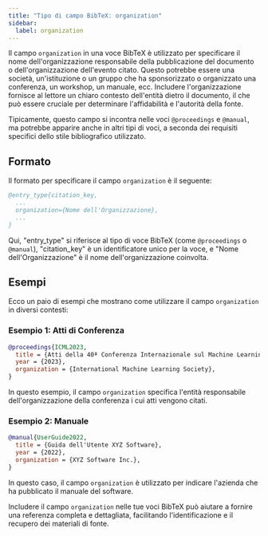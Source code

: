 ```yaml
---
title: "Tipo di campo BibTeX: organization"  
sidebar:  
  label: organization  
---
```



Il campo `organization` in una voce BibTeX è utilizzato per specificare il nome dell'organizzazione responsabile della pubblicazione del documento o dell'organizzazione dell'evento citato. Questo potrebbe essere una società, un'istituzione o un gruppo che ha sponsorizzato o organizzato una conferenza, un workshop, un manuale, ecc. Includere l'organizzazione fornisce al lettore un chiaro contesto dell'entità dietro il documento, il che può essere cruciale per determinare l'affidabilità e l'autorità della fonte.

<CiteDrive />

Tipicamente, questo campo si incontra nelle voci `@proceedings` e `@manual`, ma potrebbe apparire anche in altri tipi di voci, a seconda dei requisiti specifici dello stile bibliografico utilizzato.

## Formato

Il formato per specificare il campo `organization` è il seguente:

```bibtex
@entry_type{citation_key,
  ...
  organization={Nome dell'Organizzazione},
  ...
}
```

Qui, "entry_type" si riferisce al tipo di voce BibTeX (come `@proceedings` o `@manual`), "citation_key" è un identificatore unico per la voce, e "Nome dell'Organizzazione" è il nome dell'organizzazione coinvolta.

## Esempi

Ecco un paio di esempi che mostrano come utilizzare il campo `organization` in diversi contesti:

### Esempio 1: Atti di Conferenza

```bibtex
@proceedings{ICML2023,
  title = {Atti della 40ª Conferenza Internazionale sul Machine Learning},
  year = {2023},
  organization = {International Machine Learning Society},
}
```

In questo esempio, il campo `organization` specifica l'entità responsabile dell'organizzazione della conferenza i cui atti vengono citati.

### Esempio 2: Manuale

```bibtex
@manual{UserGuide2022,
  title = {Guida dell'Utente XYZ Software},
  year = {2022},
  organization = {XYZ Software Inc.},
}
```

In questo caso, il campo `organization` è utilizzato per indicare l'azienda che ha pubblicato il manuale del software.

Includere il campo `organization` nelle tue voci BibTeX può aiutare a fornire una referenza completa e dettagliata, facilitando l'identificazione e il recupero dei materiali di fonte.
